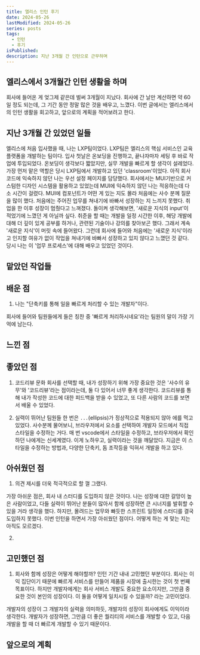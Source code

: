 ```yaml
---
title: 엘리스 인턴 후기
date: 2024-05-26
lastModified: 2024-05-26
series: posts
tags: 
  - 인턴
  - 후기
isPublished:
description: 지난 3개월 간 인턴으로 근무하며
---
```


##  엘리스에서 3개월간 인턴 생활을 하며
회사에 들어온 게 엊그제 같은데 벌써 3개월이 지났다. 회사에 간 날만 계산하면 약 60일 정도 되는데, 그 기간 동안 정말 많은 것을 배우고, 느꼈다. 이번 글에서는 엘리스에서의 인턴 생활을 회고하고, 앞으로의 계획을 적어보려고 한다.


## 지난 3개월 간 있었던 일들

엘리스에 처음 입사했을 때, 나는 LXP팀이었다. LXP팀은 엘리스의 핵심 서비스인 교육 플랫폼을 개발하는 팀이다. 입사 첫날은 온보딩을 진행하고, 끝나자마자 세팅 후 바로 작업에 투입되었다. 온보딩이 생각보다 짧았지만, 실무 개발을 빠르게 할 생각이 설레었다. 가장 먼저 맡은 역할은 당시 LXP팀에서 개발하고 있던 'classroom'이었다. 아직 회사 코드에 익숙하지 않던 나는 우선 설정 페이지를 담당했다. 회사에서는 MUI기반으로 커스텀한 디자인 시스템을 활용하고 있었는데 MUI에 익숙하지 않던 나는 적응하는데 다소 시간이 걸렸다. MUI에 컴포넌트가 어떤 게 있는 지도 몰라 처음에는 사수 분께 질문을 많이 했다.
처음에는 주어진 업무를 쳐내기에 바빠서 성장하는 지 느끼지 못했다. 취업을 한 이후 성장이 멈췄다고 느껴졌다. 돌이켜 생각해보면, '새로운 지식의 input'이 적었기에 느꼈던 게 아닐까 싶다. 취준을 할 때는 개발을 일정 시간한 이후, 해당 개발에 대해 더 깊이 있게 공부를 하거나, 관련된 기술이나 강의를 찾아보곤 했다. 그래서 계속 '새로운 지식'이 머릿 속에 들어왔다. 그런데 회사에 들어와 처음에는 '새로운 지식'이라고 인지할 여유가 없이 작업을 쳐내기에 바빠서 성장하고 있지 않다고 느꼈던 것 같다. 당시 나는 이 '업무 프로세스'에 대해 배우고 있었던 것이다.

##  맡았던 작업들



##  배운 점
1. 나는 "단축키를 통해 일을 빠르게 처리할 수 있는 개발자"이다.

회사에 들어와 팀원들에게 들은 칭찬 중 '빠르게 처리하시네요'라는 팀원의 말이 가장 기억에 남는다.



##  느낀 점


## 좋았던 점
1. 코드리뷰 문화
회사를 선택할 때, 내가 성장하기 위해 가장 중요한 것은 '사수의 유무'와 '코드리뷰'라는 점이라는데, 둘 다 있어서 너무 좋게 생각한다. 코드리뷰를 통해 내가 작성한 코드에 대한 피드백을 받을 수 있었고, 또 다른 사람의 코드를 보면서 배울 수 있었다. 

2. 실력이 뛰어난 팀원들
한 번은 `...`(ellipsis)가 정상적으로 적용되지 않아 에를 먹고 있었다. 사수분께 물어보니, 브라우저에서 요소를 선택하여 개발자 모드에서 직접 스타일을 수정하는 거다. 매 번 vscode에서 스타일을 수정하고, 브라우저에서 확인하던 나에게는 신세계였다. 이게 노하우고, 실력이라는 것을 깨달았다. 지금은 이 스타일을 수정하는 방법과, 다양한 단축키, 돔 조작등을 익혀서 개발을 하고 있다.





## 아쉬웠던 점
1. 의견 제시를 더욱 적극적으로 할 껄 그랬다.

가장 아쉬운 점은, 회사 내 스터디를 도입하지 않은 것이다. 나는 성장에 대한 갈망이 높은 사람이었고, 다들 실력이 뛰어난 분들이 많아서 함께 성장하면 큰 시너지를 발휘할 수 있을 거라 생각을 했다. 하지만, 몰려드는 업무와 빠듯한 스프린트 일정에 스터디를 결국 도입하지 못했다. 이번 인턴을 하면서 가장 아쉬웠던 점이다. 어떻게 하는 게 맞는 지는 아직도 모르겠다.

2. 


## 고민했던 점
1. 회사와 함께 성장은 어떻게 해야할까?
인턴 기간 내내 고민했던 부분이다. 회사는 이익 집단이기 때문에 빠르게 서비스를 만들어 제품을 시장에 출시한는 것이 첫 번째 목표이다. 하지만 개발자에게는 회사 서비스 개발도 중요한 요소이지만, 그만큼 중요한 것이 본인의 성장이다. 이 둘을 어떻게 일치시킬 수 있을까? 라는 고민이었다. 

개발자의 성장이 그 개발자의 실력을 의미하듯, 개발자의 성장이 회사에게도 이익이라 생각한다. 개발자가 성장하면, 그만큼 더 좋은 퀄리티의 서비스를 개발할 수 있고, 다음 개발을 할 때 더 빠르게 개발할 수 있기 때문이다. 




##  앞으로의 계획

